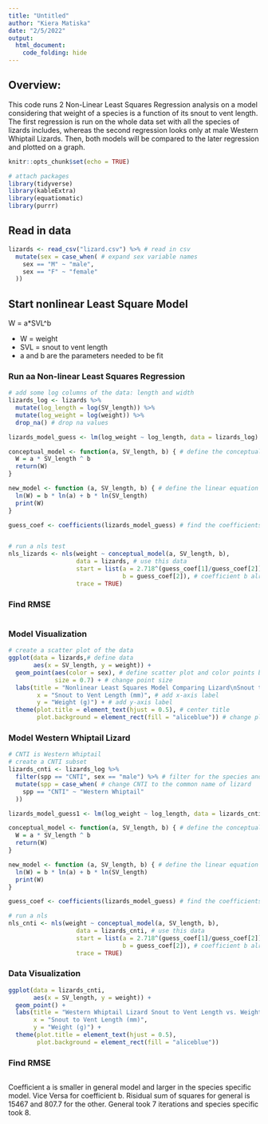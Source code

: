 ```yaml
---
title: "Untitled"
author: "Kiera Matiska"
date: "2/5/2022"
output:
  html_document:
    code_folding: hide
---
```


## Overview:

This code runs 2 Non-Linear Least Squares Regression analysis on a model considering that weight of a species is a function of its snout to vent length. The first regression is run on the whole data set with all the species of lizards includes, whereas the second regression looks only at male Western Whiptail Lizards. Then, both models will be compared to the later regression and plotted on a graph.

```r
knitr::opts_chunk$set(echo = TRUE)

# attach packages
library(tidyverse)
library(kableExtra)
library(equatiomatic)
library(purrr)
```

## Read in data

```r
lizards <- read_csv("lizard.csv") %>% # read in csv
  mutate(sex = case_when( # expand sex variable names
    sex == "M" ~ "male",
    sex == "F" ~ "female"
  ))
```

## Start nonlinear Least Square Model

W = a*SVL^b

- W = weight
- SVL = snout to vent length
- a and b are the parameters needed to be fit

### Run aa Non-linear Least Squares Regression

```r
# add some log columns of the data: length and width
lizards_log <- lizards %>% 
  mutate(log_length = log(SV_length)) %>% 
  mutate(log_weight = log(weight)) %>% 
  drop_na() # drop na values

lizards_model_guess <- lm(log_weight ~ log_length, data = lizards_log) # create a guess model using log values

conceptual_model <- function(a, SV_length, b) { # define the conceptual model
  W = a * SV_length ^ b
  return(W)
}

new_model <- function (a, SV_length, b) { # define the linear equation model
  ln(W) = b * ln(a) + b * ln(SV_length)
  print(W)
}

guess_coef <- coefficients(lizards_model_guess) # find the coefficients


# run a nls test
nls_lizards <- nls(weight ~ conceptual_model(a, SV_length, b),
                   data = lizards, # use this data
                   start = list(a = 2.718^(guess_coef[1]/guess_coef[2]), # calculate coefficient a
                                b = guess_coef[2]), # coefficient b already calculated
                   trace = TRUE)
```

### Find RMSE

```r

```

### Model Visualization

```r
# create a scatter plot of the data
ggplot(data = lizards,# define data
       aes(x = SV_length, y = weight)) + 
  geom_point(aes(color = sex), # define scatter plot and color points by sex
             size = 0.7) + # change point size
  labs(title = "Nonlinear Least Squares Model Comparing Lizard\nSnout to Vent Length to Weight by Sex", #add title
        x = "Snout to Vent Length (mm)", # add x-axis label
        y = "Weight (g)") + # add y-axis label
  theme(plot.title = element_text(hjust = 0.5), # center title
        plot.background = element_rect(fill = "aliceblue")) # change plot background color
```

### Model Western Whiptail Lizard

```r
# CNTI is Western Whiptail
# create a CNTI subset
lizards_cnti <- lizards_log %>% 
  filter(spp == "CNTI", sex == "male") %>% # filter for the species and male
  mutate(spp = case_when( # change CNTI to the common name of lizard
    spp == "CNTI" ~ "Western Whiptail"
  ))

lizards_model_guess1 <- lm(log_weight ~ log_length, data = lizards_cnti) # create a guess model using log values

conceptual_model <- function(a, SV_length, b) { # define the conceptual model
  W = a * SV_length ^ b
  return(W)
}

new_model <- function (a, SV_length, b) { # define the linear equation model
  ln(W) = b * ln(a) + b * ln(SV_length)
  print(W)
}

guess_coef <- coefficients(lizards_model_guess) # find the coefficients

# run a nls 
nls_cnti <- nls(weight ~ conceptual_model(a, SV_length, b),
                   data = lizards_cnti, # use this data
                   start = list(a = 2.718^(guess_coef[1]/guess_coef[2]), # calculate coefficient a
                                b = guess_coef[2]), # coefficient b already calculated
                   trace = TRUE)
```

### Data Visualization

```r
ggplot(data = lizards_cnti,
       aes(x = SV_length, y = weight)) +
  geom_point() +
  labs(title = "Western Whiptail Lizard Snout to Vent Length vs. Weight",
       x = "Snout to Vent Length (mm)",
       y = "Weight (g)") +
  theme(plot.title = element_text(hjust = 0.5),
        plot.background = element_rect(fill = "aliceblue"))
```


### Find RMSE

```r

```

Coefficient a is smaller in general model and larger in the species specific model. Vice Versa for coefficient b. Risidual sum of squares for general is 15467 and 807.7 for the other. General took 7 iterations and species specific took 8.
